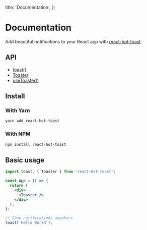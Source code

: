 
  title: 'Documentation',
};


# Documentation

Add beautiful notifications to your React app with [react-hot-toast](https://github.com/timolins/react-hot-toast).

## API

- [toast()](/docs/toast)
- [Toaster](/docs/toaster)
- [useToaster()](/docs/use-toaster)

## Install

### With Yarn

```sh
yarn add react-hot-toast
```

### With NPM

```sh
npm install react-hot-toast
```

## Basic usage

```jsx
import toast, { Toaster } from 'react-hot-toast';

const App = () => {
  return (
    <div>
      <Toaster />
    </div>
  );
};

// Show notifications anywhere
toast('Hello World');
```

